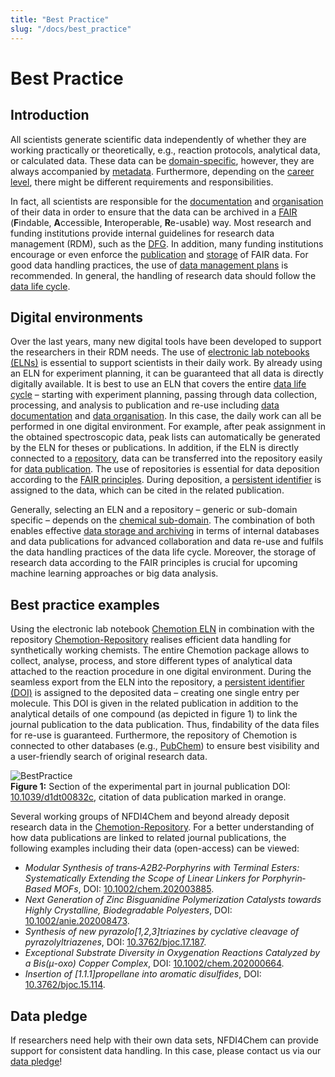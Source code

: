 ```yaml
---
title: "Best Practice"
slug: "/docs/best_practice"
---
```


# Best Practice

## Introduction

All scientists generate scientific data independently of whether they are working practically or theoretically, e.g., reaction protocols, analytical data, or calculated data. These data can be [domain-specific](/docs/domains/guide), however, they are always accompanied by [metadata](/docs/topics/metadata). Furthermore, depending on the [career level](/docs/role/guide), there might be different requirements and responsibilities.

In fact, all scientists are responsible for the [documentation](/docs/data/data_documentation) and [organisation](/docs/data/data_organisation) of their data in order to ensure that the data can be archived in a [FAIR](/docs/topics/fair) (**F**indable, **A**ccessible, **I**nteroperable, **R**e-usable) way. Most research and funding institutions provide internal guidelines for research data management (RDM), such as the [DFG](https://www.dfg.de/download/pdf/foerderung/grundlagen_dfg_foerderung/forschungsdaten/forschungsdaten_checkliste_de.pdf). In addition, many funding institutions encourage or even enforce the [publication](/docs/data/data_publication) and [storage](/docs/data/data_storage) of FAIR data. For good data handling practices, the use of [data management plans](/docs/data/dmp) is recommended. In general, the handling of research data should follow the [data life cycle](/docs/topics/data_life_cycle).

## Digital environments

Over the last years, many new digital tools have been developed to support the researchers in their RDM needs. The use of [electronic lab notebooks (ELNs)](/docs/topics/eln) is essential to support scientists in their daily work. By already using an ELN for experiment planning, it can be guaranteed that all data is directly digitally available. It is best to use an ELN that covers the entire [data life cycle](/docs/topics/data_life_cycle) – starting with experiment planning, passing through data collection, processing, and analysis to publication and re-use including [data documentation](/docs/data/data_documentation) and [data organisation](/docs/data/data_organisation). In this case, the daily work can all be performed in one digital environment. For example, after peak assignment in the obtained spectroscopic data, peak lists can automatically be generated by the ELN for theses or publications. In addition, if the ELN is directly connected to a [repository](/docs/topics/repositories), data can be transferred into the repository easily for [data publication](/docs/data/data_publication). The use of repositories is essential for data deposition according to the [FAIR principles](/docs/topics/fair). During deposition, a [persistent identifier](/docs/topics/pid) is assigned to the data, which can be cited in the related publication.

Generally, selecting an ELN and a repository – generic or sub-domain specific – depends on the [chemical sub-domain](/docs/domains/guide). The combination of both enables effective [data storage and archiving](/docs/data/data_storage) in terms of internal databases and data publications for advanced collaboration and data re-use and fulfils the data handling practices of the data life cycle. Moreover, the storage of research data according to the FAIR principles is crucial for upcoming machine learning approaches or big data analysis. 

## Best practice examples

Using the electronic lab notebook [Chemotion ELN](https://www.chemotion.net/chemotionsaurus/) in combination with the repository [Chemotion-Repository](https://www.chemotion-repository.net/welcome) realises efficient data handling for synthetically working chemists. The entire Chemotion package allows to collect, analyse, process, and store different types of analytical data attached to the reaction procedure in one digital environment. During the seamless export from the ELN into the repository, a [persistent identifier (DOI)](/docs/topics/pid) is assigned to the deposited data – creating one single entry per molecule. This DOI is given in the related publication in addition to the analytical details of one compound (as depicted in figure 1) to link the journal publication to the data publication. Thus, findability of the data files for re-use is guaranteed. Furthermore, the repository of Chemotion is connected to other databases (e.g., [PubChem](https://pubchem.ncbi.nlm.nih.gov/)) to ensure best visibility and a user-friendly search of original research data.

![BestPractice](/img/topics/BestPractice.png) <br/>
**Figure 1:** Section of the experimental part in journal publication DOI: [10.1039/d1dt00832c](https://doi.org/10.1039/D1DT00832C), citation of data publication marked in orange.

Several working groups of NFDI4Chem and beyond already deposit research data in the [Chemotion-Repository](https://www.chemotion-repository.net/welcome). For a better understanding of how data publications are linked to related journal publications, the following examples including their data (open-access) can be viewed:

- *Modular Synthesis of trans‐A2B2‐Porphyrins with Terminal Esters: Systematically Extending the Scope of Linear Linkers for Porphyrin‐Based MOFs*, DOI: [10.1002/chem.202003885](https://doi.org/10.1002/chem.202003885).
- *Next Generation of Zinc Bisguanidine Polymerization Catalysts towards Highly Crystalline, Biodegradable Polyesters*, DOI: [10.1002/anie.202008473](https://doi.org/10.1002/anie.202008473).
- *Synthesis of new pyrazolo[1,2,3]triazines by cyclative cleavage of pyrazolyltriazenes*, DOI: [10.3762/bjoc.17.187](https://doi.org/10.3762/bjoc.17.187).
- *Exceptional Substrate Diversity in Oxygenation Reactions Catalyzed by a Bis(μ-oxo) Copper Complex*, DOI: [10.1002/chem.202000664](http://dx.doi.org/10.1002/chem.202000664).
- *Insertion of [1.1.1]propellane into aromatic disulfides*, DOI: [10.3762/bjoc.15.114](https://doi.org/10.3762/bjoc.15.114).


## Data pledge

If researchers need help with their own data sets, NFDI4Chem can provide support for consistent data handling. In this case, please contact us via our [data pledge](https://www.nfdi4chem.de/index.php/user-surveys/)!
